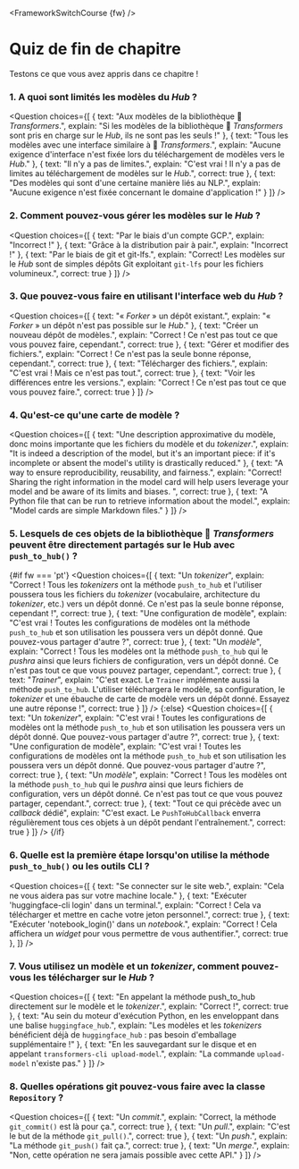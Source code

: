 <FrameworkSwitchCourse {fw} />

<!-- DISABLE-FRONTMATTER-SECTIONS -->

# Quiz de fin de chapitre

Testons ce que vous avez appris dans ce chapitre !
  
### 1. A quoi sont limités les modèles du *Hub* ?

<Question
	choices={[
		{
			text: "Aux modèles de la bibliothèque 🤗 <i>Transformers</i>.",
			explain: "Si les modèles de la bibliothèque 🤗 <i>Transformers</i> sont pris en charge sur le <i>Hub</i>, ils ne sont pas les seuls !"
		},
		{
			text: "Tous les modèles avec une interface similaire à 🤗 <i>Transformers</i>.",
			explain: "Aucune exigence d'interface n'est fixée lors du téléchargement de modèles vers le <i>Hub</i>."
		},
		{
			text: "Il n'y a pas de limites.",
			explain: "C'est vrai ! Il n'y a pas de limites au téléchargement de modèles sur le <i>Hub</i>.",
            correct: true
		},
        {
			text: "Des modèles qui sont d'une certaine manière liés au NLP.",
			explain: "Aucune exigence n'est fixée concernant le domaine d'application !"
		}
	]}
/>

### 2. Comment pouvez-vous gérer les modèles sur le *Hub* ?

<Question
	choices={[
		{
			text: "Par le biais d'un compte GCP.",
			explain: "Incorrect !"
		},
		{
			text: "Grâce à la distribution pair à pair.",
			explain: "Incorrect !"
		},
		{
			text: "Par le biais de git et git-lfs.",
			explain: "Correct! Les modèles sur le <i>Hub</i> sont de simples dépôts Git exploitant <code>git-lfs</code> pour les fichiers volumineux.",
            correct: true
		}
	]}
/>

### 3. Que pouvez-vous faire en utilisant l'interface web du *Hub* ? 

<Question
	choices={[
		{
			text: "« <i>Forker</i> » un dépôt existant.",
			explain: "« <i>Forker</i> » un dépôt n'est pas possible sur le <i>Hub</i>."
		},
		{
			text: "Créer un nouveau dépôt de modèles.",
			explain: "Correct ! Ce n'est pas tout ce que vous pouvez faire, cependant.",
            correct: true
		},
		{
			text: "Gérer et modifier des fichiers.",
			explain: "Correct ! Ce n'est pas la seule bonne réponse, cependant.",
            correct: true
		},
        {
			text: "Télécharger des fichiers.",
			explain: "C'est vrai ! Mais ce n'est pas tout.",
            correct: true
		},
        {
			text: "Voir les différences entre les versions.",
			explain: "Correct ! Ce n'est pas tout ce que vous pouvez faire.",
            correct: true
		}
	]}
/>

### 4. Qu'est-ce qu'une carte de modèle ?

<Question
	choices={[
		{
			text: "Une description approximative du modèle, donc moins importante que les fichiers du modèle et du <i>tokenizer</i>.",
			explain: "It is indeed a description of the model, but it's an important piece: if it's incomplete or absent the model's utility is drastically reduced."
		},
		{
			text: "A way to ensure reproducibility, reusability, and fairness.",
			explain: "Correct! Sharing the right information in the model card will help users leverage your model and be aware of its limits and biases. ",
            correct: true
		},
		{
			text: "A Python file that can be run to retrieve information about the model.",
			explain: "Model cards are simple Markdown files."
		}
	]}
/>

### 5. Lesquels de ces objets de la bibliothèque 🤗 *Transformers* peuvent être directement partagés sur le Hub avec `push_to_hub()` ?

{#if fw === 'pt'}
<Question
	choices={[
		{
			text: "Un <i>tokenizer</i>",
			explain: "Correct ! Tous les <i>tokenizers</i> ont la méthode <code>push_to_hub</code> et l'utiliser poussera tous les fichiers du <i>tokenizer</i> (vocabulaire, architecture du <i>tokenizer</i>, etc.) vers un dépôt donné. Ce n'est pas la seule bonne réponse, cependant !",
            correct: true
		},
		{
			text: "Une configuration de modèle",
			explain: "C'est vrai ! Toutes les configurations de modèles ont la méthode <code>push_to_hub</code> et son utilisation les poussera vers un dépôt donné. Que pouvez-vous partager d'autre ?",
            correct: true
		},
		{
			text: "Un <i>modèle</i>",
			explain: "Correct ! Tous les modèles ont la méthode <code>push_to_hub</code> qui le <i>pushra</i> ainsi que leurs fichiers de configuration, vers un dépôt donné. Ce n'est pas tout ce que vous pouvez partager, cependant.",
            correct: true
		},
        {
			text: "<i>Trainer</i>",
			explain: "C'est exact. Le <code>Trainer</code> implémente aussi la méthode <code>push_to_hub</code>. L'utiliser téléchargera le modèle, sa configuration, le <i>tokenizer</i> et une ébauche de carte de modèle vers un dépôt donné. Essayez une autre réponse !",
            correct: true
		}
	]}
/>
{:else}
<Question
	choices={[
		{
			text: "Un <i>tokenizer</i>",
			explain: "C'est vrai ! Toutes les configurations de modèles ont la méthode <code>push_to_hub</code> et son utilisation les poussera vers un dépôt donné. Que pouvez-vous partager d'autre ?",
            correct: true
		},
		{
			text: "Une configuration de modèle",
			explain: "C'est vrai ! Toutes les configurations de modèles ont la méthode <code>push_to_hub</code> et son utilisation les poussera vers un dépôt donné. Que pouvez-vous partager d'autre ?",
            correct: true
		},
		{
			text: "Un <i>modèle</i>",
			explain: "Correct ! Tous les modèles ont la méthode <code>push_to_hub</code> qui le <i>pushra</i> ainsi que leurs fichiers de configuration, vers un dépôt donné. Ce n'est pas tout ce que vous pouvez partager, cependant.",
            correct: true
		},
		{
			text: "Tout ce qui précède avec un <i>callback</i> dédié",
			explain: "C'est exact. Le  <code>PushToHubCallback</code> enverra régulièrement tous ces objets à un dépôt pendant l'entraînement.",
            correct: true
		}
	]}
/>
{/if}

### 6. Quelle est la première étape lorsqu'on utilise la méthode `push_to_hub()` ou les outils CLI ?

<Question
	choices={[
		{
			text: "Se connecter sur le site web.",
			explain: "Cela ne vous aidera pas sur votre machine locale."
		},
		{
			text: "Exécuter 'huggingface-cli login' dans un terminal.",
			explain: "Correct ! Cela va télécharger et mettre en cache votre jeton personnel.",
            correct: true
		},
		{
			text: "Exécuter 'notebook_login()' dans un <i>notebook</i>.",
			explain: "Correct ! Cela affichera un <i>widget</i> pour vous permettre de vous authentifier.",
            correct: true
		},
	]}
/>

### 7. Vous utilisez un modèle et un *tokenizer*, comment pouvez-vous les télécharger sur le *Hub* ?

<Question
	choices={[
		{
			text: "En appelant la méthode push_to_hub directement sur le modèle et le <i>tokenizer</i>.",
			explain: "Correct !",
            correct: true
		},
		{
			text: "Au sein du moteur d'exécution Python, en les enveloppant dans une balise <code>huggingface_hub</code>.",
			explain: "Les modèles et les <i>tokenizers</i> bénéficient déjà de <code>huggingface_hub</code> : pas besoin d'emballage supplémentaire !"
		},
		{
			text: "En les sauvegardant sur le disque et en appelant <code>transformers-cli upload-model</code>.",
			explain: "La commande <code>upload-model</code> n'existe pas."
		}
	]}
/>

### 8. Quelles opérations git pouvez-vous faire avec la classe `Repository` ?

<Question
	choices={[
		{
			text: "Un <i>commit</i>.",
			explain: "Correct, la méthode <code>git_commit()</code> est là pour ça.",
            correct: true
		},
		{
			text: "Un <i>pull</i>.",
			explain: "C'est le but de la méthode <code>git_pull()</code>.",
            correct: true
		},
		{
			text: "Un <i>push</i>.",
			explain: "La méthode <code>git_push()</code> fait ça.",
            correct: true
		},
		{
			text: "Un <i>merge</i>.",
			explain: "Non, cette opération ne sera jamais possible avec cette API."
		}
	]}
/>
